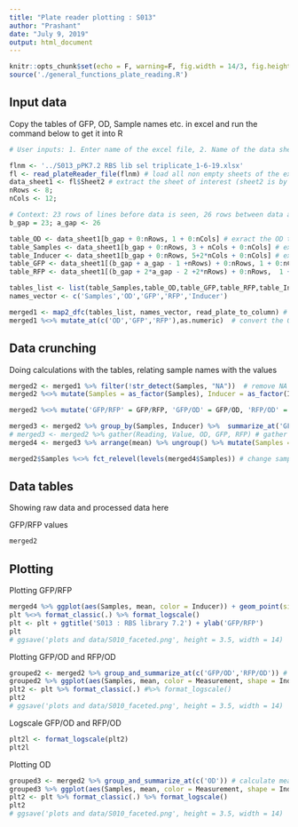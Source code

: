 ```yaml
---
title: "Plate reader plotting : S013"
author: "Prashant"
date: "July 9, 2019"
output: html_document
---
```


```r
knitr::opts_chunk$set(echo = F, warning=F, fig.width = 14/3, fig.height = 11.34/3)
source('./general_functions_plate_reading.R')
```

## Input data


Copy the tables of GFP, OD, Sample names etc. in excel and run the command below to get it into R

```r
# User inputs: 1. Enter name of the excel file, 2. Name of the data sheet(S) 3. number of rows and columns in plate reader data 4. Title for plots #comment (file name starts in the previous directory of this Rproject)

flnm <- '../S013_pPK7.2 RBS lib sel triplicate_1-6-19.xlsx'
fl <- read_plateReader_file(flnm) # load all non empty sheets of the excel file into fl - as a list 
data_sheet1 <- fl$Sheet2 # extract the sheet of interest (sheet2 is by default the first non-empty sheet unless it was renamed)
nRows <- 8; 
nCols <- 12;

# Context: 23 rows of lines before data is seen, 26 rows between data and fluorescence values, 27 more rows till RFP values (including the row with <>)
b_gap = 23; a_gap <- 26

table_OD <- data_sheet1[b_gap + 0:nRows, 1 + 0:nCols] # exract the OD table
table_Samples <- data_sheet1[b_gap + 0:nRows, 3 + nCols + 0:nCols] # exract the Sample names table
table_Inducer <- data_sheet1[b_gap + 0:nRows, 5+2*nCols + 0:nCols] # exract the Inducer table
table_GFP <- data_sheet1[(b_gap + a_gap - 1 +nRows) + 0:nRows, 1 + 0:nCols] # exract the GFP values
table_RFP <- data_sheet1[(b_gap + 2*a_gap - 2 +2*nRows) + 0:nRows,  1 + 0:nCols] # exract the RFP values

tables_list <- list(table_Samples,table_OD,table_GFP,table_RFP,table_Inducer)
names_vector <- c('Samples','OD','GFP','RFP','Inducer')

merged1 <- map2_dfc(tables_list, names_vector, read_plate_to_column) # convert plate tables into columns and merge all four data types into 1 table
merged1 %<>% mutate_at(c('OD','GFP','RFP'),as.numeric)  # convert the OD, GFP and RFP into numbers (they are loaded as characters)
```

## Data crunching

Doing calculations with the tables, relating sample names with the values

```r
merged2 <- merged1 %>% filter(!str_detect(Samples, "NA"))  # remove NA samples (empty wells)
merged2 %<>% mutate(Samples = as_factor(Samples), Inducer = as_factor(Inducer)) # freeze order of samples as in the plate - columnwise - for easy plotting

merged2 %<>% mutate('GFP/RFP' = GFP/RFP, 'GFP/OD' = GFP/OD, 'RFP/OD' = RFP/OD) # calculate ratios

merged3 <- merged2 %>% group_by(Samples, Inducer) %>%  summarize_at('GFP/RFP', funs(mean, sd)) # calculate mean and SD of the GFP/RFP
# merged3 <- merged2 %>% gather(Reading, Value, OD, GFP, RFP) # gather all the reading into 1 column
merged4 <- merged3 %>% arrange(mean) %>% ungroup() %>% mutate(Samples = fct_inorder(Samples)) # arrange in ascending order of uninduced

merged2$Samples %<>% fct_relevel(levels(merged4$Samples)) # change sample order in ascending order of GFP/RFP from previous array
```

## Data tables

Showing raw data and processed data here

GFP/RFP values
``` r
merged2
```


## Plotting

Plotting GFP/RFP

```r
merged4 %>% ggplot(aes(Samples, mean, color = Inducer)) + geom_point(size = 3) + geom_errorbar(aes(ymin = mean - sd, ymax = mean + sd), width = 0.25) + scale_shape_manual(values = c(1,16)) -> plt
plt %<>% format_classic(.) %>% format_logscale()
plt <- plt + ggtitle('S013 : RBS library 7.2') + ylab('GFP/RFP')
plt
# ggsave('plots and data/S010_faceted.png', height = 3.5, width = 14)
```

Plotting GFP/OD and RFP/OD

```r
grouped2 <- merged2 %>% group_and_summarize_at(c('GFP/OD','RFP/OD')) # calculate mean and sd of desired variables
grouped2 %>% ggplot(aes(Samples, mean, color = Measurement, shape = Inducer)) + geom_point(size = 3) + geom_errorbar(aes(ymin = mean - sd, ymax = mean + sd), width = 0.25) + scale_shape_manual(values = c(1,19)) + ggtitle('S013 : RBS library 7.2') + ylab('Fluorescence/OD (a.u.)') -> plt
plt2 <- plt %>% format_classic(.) #%>% format_logscale()
plt2
# ggsave('plots and data/S010_faceted.png', height = 3.5, width = 14)
```

Logscale GFP/OD and RFP/OD

```r
plt2l <- format_logscale(plt2)
plt2l
```

Plotting OD

```r
grouped3 <- merged2 %>% group_and_summarize_at(c('OD')) # calculate mean and sd of desired variables
grouped3 %>% ggplot(aes(Samples, mean, color = Measurement, shape = Inducer)) + geom_point(size = 3) + geom_errorbar(aes(ymin = mean - sd, ymax = mean + sd), width = 0.25) + scale_shape_manual(values = c(1,19)) + ggtitle('S013 : RBS library 7.2') + ylab('OD 600') -> plt
plt2 <- plt %>% format_classic(.) %>% format_logscale()
plt2
# ggsave('plots and data/S010_faceted.png', height = 3.5, width = 14)
```